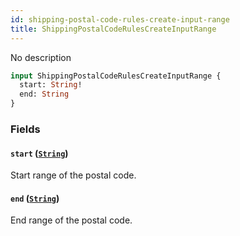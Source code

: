 ```yaml
---
id: shipping-postal-code-rules-create-input-range
title: ShippingPostalCodeRulesCreateInputRange
---
```



No description

```graphql
input ShippingPostalCodeRulesCreateInputRange {
  start: String!
  end: String
}
```


### Fields

#### `start` ([`String`](../../../developer/api-reference/scalars/string))

Start range of the postal code.


#### `end` ([`String`](../../../developer/api-reference/scalars/string))

End range of the postal code.




